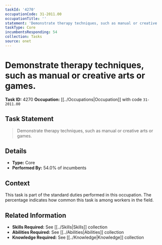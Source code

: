 ```yaml
---
taskId: '4270'
occupationCode: 31-2011.00
occupationTitle: ''
statement: 'Demonstrate therapy techniques, such as manual or creative arts or games.'
taskType: Core
incumbentsResponding: 54
collection: Tasks
source: onet
---
```

# Demonstrate therapy techniques, such as manual or creative arts or games.

**Task ID:** 4270
**Occupation:** [[../Occupations|Occupation]] with code `31-2011.00`

## Task Statement

> Demonstrate therapy techniques, such as manual or creative arts or games.

## Details

- **Type:** Core
- **Performed By:** 54.0% of incumbents

## Context

This task is part of the standard duties performed in this occupation. The percentage indicates how common this task is among workers in the field.

## Related Information

- **Skills Required:** See [[../Skills|Skills]] collection
- **Abilities Required:** See [[../Abilities|Abilities]] collection
- **Knowledge Required:** See [[../Knowledge|Knowledge]] collection
